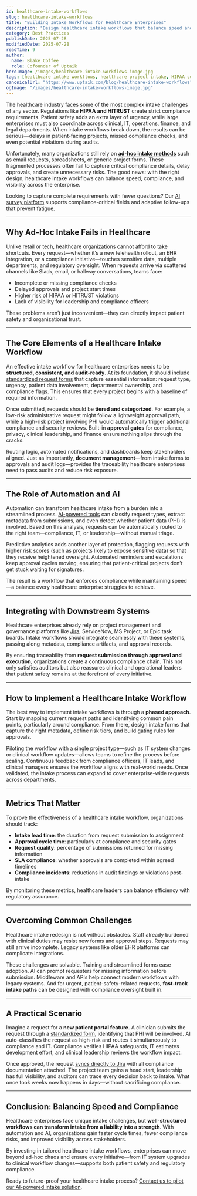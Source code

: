 ```yaml
---
id: healthcare-intake-workflows
slug: healthcare-intake-workflows
title: "Building Intake Workflows for Healthcare Enterprises"
description: "Design healthcare intake workflows that balance speed and compliance. Best practices for HIPAA, HITRUST, and enterprise project intake automation."
category: Best Practices
publishDate: 2025-07-28
modifiedDate: 2025-07-28
readTime: 9
author:
  name: Blake Coffee
  role: Cofounder of Uptaik
heroImage: /images/healthcare-intake-workflows-image.jpg
tags: [healthcare intake workflows, healthcare project intake, HIPAA compliance, HITRUST, EHR integration, healthcare IT projects, patient safety, workflow automation, AI intake automation, healthcare compliance]
canonicalUrl: "https://www.uptaik.com/blog/healthcare-intake-workflows"
ogImage: "/images/healthcare-intake-workflows-image.jpg"
---
```


The healthcare industry faces some of the most complex intake challenges of any sector. Regulations like **HIPAA and HITRUST** create strict compliance requirements. Patient safety adds an extra layer of urgency, while large enterprises must also coordinate across clinical, IT, operations, finance, and legal departments. When intake workflows break down, the results can be serious—delays in patient-facing projects, missed compliance checks, and even potential violations during audits.  

Unfortunately, many organizations still rely on [**ad-hoc intake methods**](/blog/ai-driven-pipelines) such as email requests, spreadsheets, or generic project forms. These fragmented processes often fail to capture critical compliance details, delay approvals, and create unnecessary risks. The good news: with the right design, healthcare intake workflows can balance speed, compliance, and visibility across the enterprise.  

Looking to capture complete requirements with fewer questions? Our
[AI survey platform](/features/ai-survey-platform) supports compliance-critical fields and adaptive follow-ups that prevent fatigue.

---

## Why Ad-Hoc Intake Fails in Healthcare

Unlike retail or tech, healthcare organizations cannot afford to take shortcuts. Every request—whether it’s a new telehealth rollout, an EHR integration, or a compliance initiative—touches sensitive data, multiple departments, and regulatory oversight. When requests arrive via scattered channels like Slack, email, or hallway conversations, teams face:  

- Incomplete or missing compliance checks  
- Delayed approvals and project start times  
- Higher risk of HIPAA or HITRUST violations  
- Lack of visibility for leadership and compliance officers  

These problems aren’t just inconvenient—they can directly impact patient safety and organizational trust.  

---

## The Core Elements of a Healthcare Intake Workflow

An effective intake workflow for healthcare enterprises needs to be **structured, consistent, and audit-ready**. At its foundation, it should include [standardized request forms](/blog/effective-brief-writing) that capture essential information: request type, urgency, patient data involvement, departmental ownership, and compliance flags. This ensures that every project begins with a baseline of required information.  

Once submitted, requests should be **tiered and categorized**. For example, a low-risk administrative request might follow a lightweight approval path, while a high-risk project involving PHI would automatically trigger additional compliance and security reviews. Built-in **approval gates** for compliance, privacy, clinical leadership, and finance ensure nothing slips through the cracks.  

Routing logic, automated notifications, and dashboards keep stakeholders aligned. Just as importantly, **document management**—from intake forms to approvals and audit logs—provides the traceability healthcare enterprises need to pass audits and reduce risk exposure.  

---

## The Role of Automation and AI

Automation can transform healthcare intake from a burden into a streamlined process. [AI-powered tools](/blog/ai-driven-pipelines) can classify request types, extract metadata from submissions, and even detect whether patient data (PHI) is involved. Based on this analysis, requests can be automatically routed to the right team—compliance, IT, or leadership—without manual triage.  

Predictive analytics adds another layer of protection, flagging requests with higher risk scores (such as projects likely to expose sensitive data) so that they receive heightened oversight. Automated reminders and escalations keep approval cycles moving, ensuring that patient-critical projects don’t get stuck waiting for signatures.  

The result is a workflow that enforces compliance while maintaining speed—a balance every healthcare enterprise struggles to achieve.  

---

## Integrating with Downstream Systems

Healthcare enterprises already rely on project management and governance platforms like [Jira](/blog/jira-automation), ServiceNow, MS Project, or Epic task boards. Intake workflows should integrate seamlessly with these systems, passing along metadata, compliance artifacts, and approval records.  

By ensuring traceability from **request submission through approval and execution**, organizations create a continuous compliance chain. This not only satisfies auditors but also reassures clinical and operational leaders that patient safety remains at the forefront of every initiative.  

---

## How to Implement a Healthcare Intake Workflow

The best way to implement intake workflows is through a **phased approach**. Start by mapping current request paths and identifying common pain points, particularly around compliance. From there, design intake forms that capture the right metadata, define risk tiers, and build gating rules for approvals.  

Piloting the workflow with a single project type—such as IT system changes or clinical workflow updates—allows teams to refine the process before scaling. Continuous feedback from compliance officers, IT leads, and clinical managers ensures the workflow aligns with real-world needs. Once validated, the intake process can expand to cover enterprise-wide requests across departments.  

---

## Metrics That Matter

To prove the effectiveness of a healthcare intake workflow, organizations should track:  

- **Intake lead time**: the duration from request submission to assignment  
- **Approval cycle time**: particularly at compliance and security gates  
- **Request quality**: percentage of submissions returned for missing information  
- **SLA compliance**: whether approvals are completed within agreed timelines  
- **Compliance incidents**: reductions in audit findings or violations post-intake  

By monitoring these metrics, healthcare leaders can balance efficiency with regulatory assurance.  

---

## Overcoming Common Challenges

Healthcare intake redesign is not without obstacles. Staff already burdened with clinical duties may resist new forms and approval steps. Requests may still arrive incomplete. Legacy systems like older EHR platforms can complicate integrations.  

These challenges are solvable. Training and streamlined forms ease adoption. AI can prompt requesters for missing information before submission. Middleware and APIs help connect modern workflows with legacy systems. And for urgent, patient-safety-related requests, **fast-track intake paths** can be designed with compliance oversight built in.  

---

## A Practical Scenario

Imagine a request for a **new patient portal feature**. A clinician submits the request through a [standardized form](/blog/effective-brief-writing), identifying that PHI will be involved. AI auto-classifies the request as high-risk and routes it simultaneously to compliance and IT. Compliance verifies HIPAA safeguards, IT estimates development effort, and clinical leadership reviews the workflow impact.  

Once approved, the request [syncs directly to Jira](/blog/jira-automation) with all compliance documentation attached. The project team gains a head start, leadership has full visibility, and auditors can trace every decision back to intake. What once took weeks now happens in days—without sacrificing compliance.  

---

## Conclusion: Balancing Speed and Compliance

Healthcare enterprises face unique intake challenges, but **well-structured workflows can transform intake from a liability into a strength**. With automation and AI, organizations gain faster cycle times, fewer compliance risks, and improved visibility across stakeholders.  

By investing in tailored healthcare intake workflows, enterprises can move beyond ad-hoc chaos and ensure every initiative—from IT system upgrades to clinical workflow changes—supports both patient safety and regulatory compliance.  

Ready to future-proof your healthcare intake process? [Contact us to pilot our AI-powered intake solution](https://yourdomain.com/contact).  
